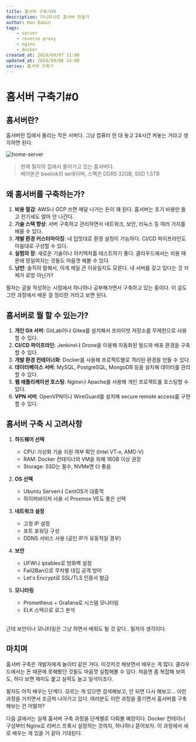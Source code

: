 ```yaml
---
title: 홈서버 구축기#0 
description: 미니피시로 홈서버 만들기 
author: Han Damin
tags:
    - server
    - reverse proxy
    - nginx
    - docker
created_at: 2024/09/07 21:00
updated_at: 2024/09/08 14:00
series: 홈서버 구축기
---
```


# 홈서버 구축기#0

## 홈서버란? 

홈서버란 집에서 돌리는 작은 서버다. 그냥 컴퓨터 한 대 놓고 24시간 켜놓는 거라고 생각하면 된다.

![home-server](/assets/imgs/0000.JPG)
> 현재 필자의 집에서 돌아가고 있는 홈서버다. <br />
> 베어본은 beelink의 ser8이며, 스펙은 DDR5 32GB, SSD 1.5TB

## 왜 홈서버를 구축하는가?

1. **비용 절감**: AWS나 GCP 쓰면 매달 나가는 돈이 꽤 된다. 홈서버는 초기 비용만 들고 전기세도 얼마 안 나간다.
2. **기술 스택 향상**: 서버 구축하고 관리하면서 네트워크, 보안, 리눅스 등 여러 가지를 배울 수 있다.
3. **개발 환경 커스터마이징**: 내 입맛대로 환경 설정이 가능하다. CI/CD 파이프라인도 마음대로 구성할 수 있다.
4. **실험의 장**: 새로운 기술이나 아키텍처를 테스트하기 좋다. 클라우드에서는 비용 때문에 망설여지는 것들도 마음껏 해볼 수 있다.
5. **낭만**: 솔직히 말해서, 이게 제일 큰 이유일지도 모른다. 내 서버를 갖고 있다는 것 자체가 로망 아닌가?

필자는 글을 작성하는 시점에서 하나하나 공부해가면서 구축하고 있는 중이다. 이 글도 그런 과정에서 배운 걸 정리한 거라고 보면 된다.

## 홈서버로 뭘 할 수 있는가?

1. **개인 Git 서버**: GitLab이나 Gitea를 설치해서 프라이빗 저장소를 무제한으로 사용할 수 있다.
2. **CI/CD 파이프라인**: Jenkins나 Drone을 이용해 자동화된 빌드와 배포 환경을 구축할 수 있다.
3. **개발 환경 컨테이너화**: Docker를 사용해 프로젝트별로 격리된 환경을 만들 수 있다.
4. **데이터베이스 서버**: MySQL, PostgreSQL, MongoDB 등을 설치해 데이터를 관리할 수 있다.
5. **웹 애플리케이션 호스팅**: Nginx나 Apache를 사용해 개인 프로젝트를 호스팅할 수 있다.
6. **VPN 서버**: OpenVPN이나 WireGuard를 설치해 secure remote access를 구현할 수 있다.

## 홈서버 구축 시 고려사항

1. **하드웨어 선택**
   - CPU: 가상화 기술 지원 여부 확인 (Intel VT-x, AMD-V)
   - RAM: Docker 컨테이너와 VM을 위해 16GB 이상 권장
   - Storage: SSD는 필수, NVMe면 더 좋음

2. **OS 선택**
   - Ubuntu Server나 CentOS가 대중적
   - 하이퍼바이저 사용 시 Proxmox VE도 좋은 선택

3. **네트워크 설정**
   - 고정 IP 설정
   - 포트 포워딩 구성
   - DDNS 서비스 사용 (공인 IP가 유동적일 경우)

4. **보안**
   - UFW나 iptables로 방화벽 설정
   - Fail2Ban으로 무차별 대입 공격 방어
   - Let's Encrypt로 SSL/TLS 인증서 발급

5. **모니터링**
   - Prometheus + Grafana로 시스템 모니터링
   - ELK 스택으로 로그 분석

<br />
근데 보안이나 모니터링은 그냥 하면서 배워도 될 것 같다.. 필자의 생각이다.

## 마치며

홈서버 구축은 개발자에게 놀이터 같은 거다. 이것저것 해보면서 배우는 게 많다. 클라우드에서는 돈 때문에 못해봤던 것들도 마음껏 실험해볼 수 있다. 처음엔 좀 복잡해 보여도, 하다 보면 재미도 붙고 실력도 늘고 일석이조다.

필자도 아직 배우는 단계다. 모르는 게 있으면 검색해보고, 안 되면 다시 해보고... 이런 과정을 거치면서 조금씩 나아가고 있다. 여러분도 이런 과정을 즐기면서 홈서버를 구축해보는 건 어떨까?

다음 글에서는 실제 홈서버 구축 과정을 단계별로 다뤄볼 예정이다. Docker 컨테이너 구성부터 Nginx로 리버스 프록시 설정하는 것까지, 하나하나 뜯어보자. 이 과정에서 새로 배우는 게 있을 거 같아 기대된다.
